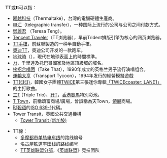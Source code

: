 '''TT'''或'''tt'''可以指：
* [[曜越科技|曜越科技]]（Thermaltake），台灣的電腦硬體生產商。
* [[电汇|电汇]]（telegraphic transfer），一种国际上流行的公司与公司之间付款方式。
* [[鄧麗君|鄧麗君]] （Teresa Teng）。
* [[Tencent_Traveler|Tencent Traveler]]（TT浏览器），早前Trident排版引擎为核心的网页浏览器。
* [[TT手槍|TT手槍]]，前蘇聯製造的一种半自動手槍。
* [[奧迪TT|奧迪TT]]，奥迪公司开发的一款跑车。
* [[地球時|地球時]]（{{lang|en|Terrestrial Time}}），現代在地球表面上的時間標準。
* [[.tt|.tt]]，千里達及托巴哥國家及地區頂級域的域名。
* [[接招合唱团|接招合唱团]]（Take That），1990年成立的英格兰男子流行演唱组合。
* [[運輸大亨|運輸大亨]]（Transport Tycoon），1994年发行的經營模擬遊戲
* [[TWICEcoaster:_LANE_1|TT(티티)]]，韓國女子團體[[TWICE|TWICE]]第三張迷你專輯[[TWICEcoaster:_LANE_1|「TWICEcoaster: LANE1」]]的主打歌曲。
* [[三T|三T]] (Triple Trio)、[[孖T|孖T]]，[[香港賽馬|香港賽馬]]特別彩池。
* [[T_Town|T Town]]，前稱頌富商場/廣場，曾誤稱為天Town，[[領展|領展]]商場。
* [[鞑靼语|鞑靼语]]的[[ISO_639-1|ISO 639-1]]代碼。
*Tower Transit，英國公共交通機構
**[[Tower_Transit_(新加坡)|Tower Transit (新加坡)]]
{{線路名消歧義}}
* TT線：
** [[多摩都市单轨电车线|多摩都市单轨电车线]]的路线编号
** [[名古屋铁道|名古屋铁道]][[丰田线|丰田线]]的路线编号
** [[TT英雄联盟分部|TT英雄联盟分部]]，《[[英雄联盟|英雄联盟]]》竞技团队

{{disambig|Cat=二字拉丁字母缩写消歧义}}
